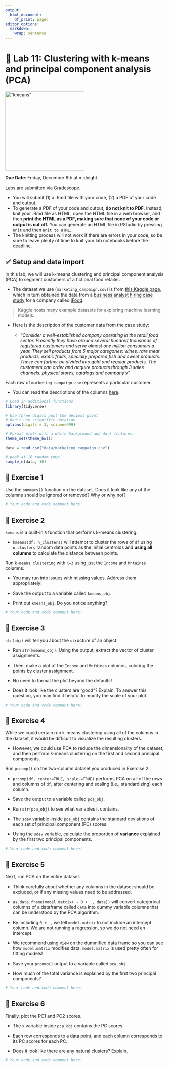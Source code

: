 ```yaml
---
output:
  html_document:
    df_print: paged
editor_options: 
  markdown: 
    wrap: sentence
---
```


# 🍷 Lab 11: Clustering with k-means and principal component analysis (PCA)

<img src="img/kmeans.png" alt="“kmeans”" width="250"/>\

**Due Date**: Friday, December 6th at midnight.

Labs are submitted via Gradescope.

-   You will submit (1) a .Rmd file with your code, (2) a PDF of your code and output.
-   To generate a PDF of your code and output, **do not knit to PDF**. Instead, knit your .Rmd file as HTML, open the HTML file in a web browser, and then **print the HTML as a PDF, making sure that none of your code or output is cut off.** You can generate an HTML file in RStudio by pressing `Knit` and then `Knit to HTML`.
-   The knitting process will not work if there are errors in your code, so be sure to leave plenty of time to knit your lab notebooks before the deadline.

## ✅ Setup and data import

In this lab, we will use k-means clustering and principal component analysis (PCA) to segment customers of a fictional food retailer.

-   The dataset we use (`marketing_campaign.csv`) is from [this Kaggle page](https://www.kaggle.com/datasets/imakash3011/customer-personality-analysis), which in turn obtained the data from a [business analyst hiring case study](https://github.com/nailson/ifood-data-business-analyst-test/tree/master) for a company called [iFood](https://en.wikipedia.org/wiki/IFood).

> Kaggle hosts many example datasets for exploring machine learning models. 

- Here is the description of the customer data from the case study: 

    - *"Consider a well-established company operating in the retail food sector. Presently they have around several hundred thousands of registered customers and serve almost one million consumers a year. They sell products from 5 major categories: wines, rare meat products, exotic fruits, specially prepared fish and sweet products. These can further be divided into gold and regular products. The customers can order and acquire products through 3 sales channels: physical stores, catalogs and company's"*

Each row of `marketing_campaign.csv` represents a particular customer.

-   You can read the descriptions of the columns [here](https://www.kaggle.com/datasets/imakash3011/customer-personality-analysis).

```r
# Load in additional functions
library(tidyverse)

# Use three digits past the decimal point
# Don't use scientific notation
options(digits = 3, scipen=999)

# Format plots with a white background and dark features.
theme_set(theme_bw())

data = read_csv("data/marketing_campaign.csv")

# peek at 10 random rows
sample_n(data, 10)
```

## 🚀 Exercise 1

Use the `summary()` function on the dataset. Does it look like any of the columns should be ignored or removed? Why or why not?

```r
# Your code and code comment here!

```

## 🚀 Exercise 2

`kmeans` is a built-in `R` function that performs k-means clustering.

- `kmeans(df, n_clusters)` will attempt to cluster the rows of `df` using `n_clusters` random data points as the initial centroids and **using all columns** to calculate the distance between points.

Run `k-means clustering` with `K=3` using just the `Income` and `MntWines` columns.

- You may run into issues with missing values. Address them appropriately! 

- Save the output to a variable called `kmeans_obj`.

- Print out `kmeans_obj`. Do you notice anything?

```r
# Your code and code comment here!

```

## 🚀 Exercise 3

`str(obj)` will tell you about the `str`ucture of an object.

- Run `str(kmeans_obj)`. Using the output, extract the vector of cluster assignments.

- Then, make a plot of the `Income` and `MntWines` columns, coloring the points by cluster assignment.

- No need to format the plot beyond the defaults! 

- Does it look like the clusters are "good"? Explain. To answer this question, you may find it helpful to modify the scale of your plot. 

```r
# Your code and code comment here!

```

## 🚀 Exercise 4

While we could certain run k-means clustering using all of the columns in the dataset, it would be difficult to visualize the resulting clusters.

- However, we could use PCA to reduce the dimensionality of the dataset, and then perform k-means clustering on the first and second principal components.

Run `prcomp()` on the two-column dataset you produced in Exercise 2.

- `prcomp(df, center=TRUE, scale.=TRUE)` performs PCA on all of the rows and columns of `df`, after centering and scaling (i.e., standardizing) each column.

- Save the output to a variable called `pca_obj`.

- Run `str(pca_obj)` to see what variables it contains. 

- The `sdev` variable inside `pca_obj` contains the standard deviations of each set of principal component (PC) scores.

- Using the `sdev` variable, calculate the proportion of **variance** explained by the first two principal components.

```r
# Your code and code comment here!

```

## 🚀 Exercise 5

Next, run PCA on the entire dataset.

- Think carefully about whether any columns in the dataset should be excluded, or if any missing values need to be addressed.

- `as.data.frame(model.matrix( ~ 0 + ., data))` will convert categorical columns of a dataframe called `data` into dummy variable columns that can be understood by the PCA algorithm. 

- By including `0 + .`, we tell `model.matrix` to not include an intercept column. We are not running a regression, so we do not need an intercept.

- We recommend using `View` on the dummified data frame so you can see how `model.matrix` modifies data. `model.matrix` is used pretty often for fitting models!

- Save your `prcomp()` output to a variable called `pca_obj`.

- How much of the total variance is explained by the first two principal components?

```r
# Your code and code comment here!

```

## 🚀 Exercise 6

Finally, plot the PC1 and PC2 scores.

- The `x` variable inside `pca_obj` contains the PC scores. 

- Each row corresponds to a data point, and each column corresponds to its PC scores for each PC.

- Does it look like there are any natural clusters? Explain.

```r
# Your code and code comment here!

```
